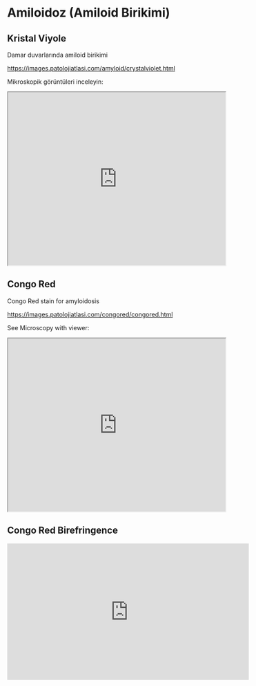 # Amiloidoz (Amiloid Birikimi)

## Kristal Viyole

Damar duvarlarında amiloid birikimi

<https://images.patolojiatlasi.com/amyloid/crystalviolet.html>

Mikroskopik görüntüleri inceleyin:

<iframe src="https://images.patolojiatlasi.com/amyloid/crystalviolet.html" style="height:400px;width:100%;" data-external="1">

</iframe>

## Congo Red

Congo Red stain for amyloidosis

<https://images.patolojiatlasi.com/congored/congored.html>

See Microscopy with viewer:

<iframe src="https://images.patolojiatlasi.com/congored/congored.html" style="height:400px;width:100%;" data-external="1">

</iframe>

## Congo Red Birefringence

<iframe width="560" height="315" src="https://www.youtube.com/embed/U9glkfQLTm4" title="YouTube video player" frameborder="0" allow="accelerometer; autoplay; clipboard-write; encrypted-media; gyroscope; picture-in-picture" allowfullscreen>

</iframe>
